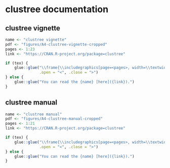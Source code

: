 # clustree documentation {#clustree-docs}

## clustree vignette {#clustree-vignette}

```r
name <- "clustree vignette"
pdf <- "figures/A4-clustree-vignette-cropped"
pages <- 1:23
link <- "https://CRAN.R-project.org/package=clustree"

if (tex) {
    glue::glue("\\frame{\\includegraphics[page=<pages>, width=\\textwidth]{<pdf>}}\\clearpage",
               .open = "<", .close = ">")
} else {
    glue::glue("You can read the {name} [here]({link}).")
}
```

## clustree manual {#clustree-manual}

```r
name <- "clustree manual"
pdf <- "figures/A4-clustree-manual-cropped"
pages <- 1:21
link <- "https://CRAN.R-project.org/package=clustree"

if (tex) {
    glue::glue("\\frame{\\includegraphics[page=<pages>, width=\\textwidth]{<pdf>}}\\clearpage",
               .open = "<", .close = ">")
} else {
    glue::glue("You can read the {name} [here]({link}).")
}
```
